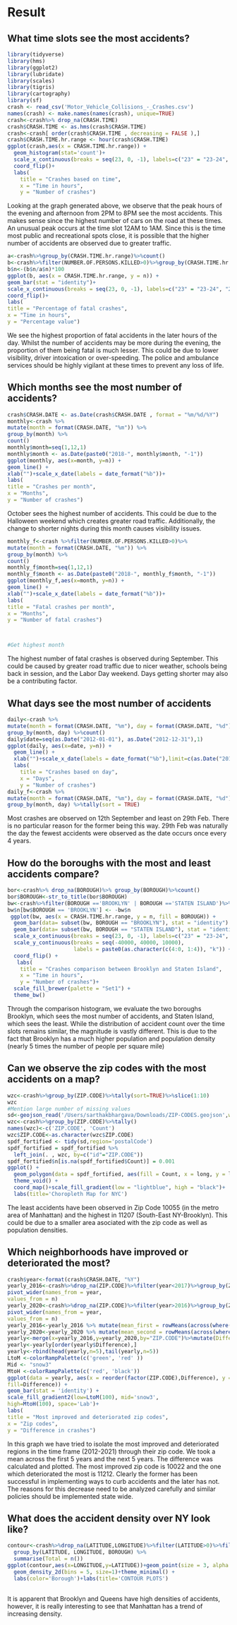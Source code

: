 # Result

## What time slots see the most accidents?

```r
library(tidyverse)
library(hms)
library(ggplot2)
library(lubridate)
library(scales)
library(tigris)
library(cartography)
library(sf)
crash <- read_csv('Motor_Vehicle_Collisions_-_Crashes.csv')
names(crash) <- make.names(names(crash), unique=TRUE)
crash<-crash%>% drop_na(CRASH.TIME)
crash$CRASH.TIME <- as.hms(crash$CRASH.TIME)
crash<-crash[ order(crash$CRASH.TIME , decreasing = FALSE ),]
crash$CRASH.TIME.hr.range <- hour(crash$CRASH.TIME)
ggplot(crash,aes(x = CRASH.TIME.hr.range)) +
  geom_histogram(stat='count')+ 
  scale_x_continuous(breaks = seq(23, 0, -1), labels=c("23" = "23-24", "22" = "22-23", "21" = "21-22", "20" = "20-21", "19" = "19-20", "18" = "18-19", "17" = "17-18", "16" = "16-17", "15" = "15-16", "14" = "14-15", "13" = "13-14", "12" = "12-13", "11" = "11-12", "10" = "10-11", "9" = "9-10", "8" = "8-9", "7" = "7-8", "6" = "6-7", "5" = "5-6", "4" = "4-5", "3" = "3-4", "1" = "2-3","2" = "1-2", '0' = "0-1"))+
  coord_flip()+
  labs(
    title = "Crashes based on time",
    x = "Time in hours",
    y = "Number of crashes")

```
Looking at the graph generated above, we observe that the peak hours of the evening and afternoon from 2PM to 8PM see the most accidents. This makes sense since the highest number of cars on the road at these times. An unusual peak occurs at the time slot 12AM to 1AM. Since this is the time most public and recreational spots close, it is possible that the higher number of accidents are observed due to greater traffic.


```r
a<-crash%>%group_by(CRASH.TIME.hr.range)%>%count()
b<-crash%>%filter(NUMBER.OF.PERSONS.KILLED>0)%>%group_by(CRASH.TIME.hr.range)%>%count()
b$n<-(b$n/a$n)*100
ggplot(b, aes(x = CRASH.TIME.hr.range, y = n)) +
geom_bar(stat = "identity")+
scale_x_continuous(breaks = seq(23, 0, -1), labels=c("23" = "23-24", "22" = "22-23", "21" = "21-22", "20" = "20-21", "19" = "19-20", "18" = "18-19", "17" = "17-18", "16" = "16-17", "15" = "15-16", "14" = "14-15", "13" = "13-14", "12" = "12-13", "11" = "11-12", "10" = "10-11", "9" = "9-10", "8" = "8-9", "7" = "7-8", "6" = "6-7", "5" = "5-6", "4" = "4-5", "3" = "3-4", "1" = "2-3","2" = "1-2", '0' = "0-1"))+
coord_flip()+
labs(
title = "Percentage of fatal crashes",
x = "Time in hours",
y = "Percentage value")

```
We see the highest proportion of fatal accidents in the later hours of the day. Whilst the number of accidents may be more during the evening, the proportion of them being fatal is much lesser. This could be due to lower visibility, driver intoxication or over-speeding. The police and ambulance services should be highly vigilant at these times to prevent any loss of life.

## Which months see the most number of accidents?

```r
crash$CRASH.DATE <- as.Date(crash$CRASH.DATE , format = "%m/%d/%Y")
monthly<-crash %>%
mutate(month = format(CRASH.DATE, "%m")) %>%
group_by(month) %>%
count()
monthly$month=seq(1,12,1)
monthly$month <- as.Date(paste0("2018-", monthly$month, "-1"))
ggplot(monthly, aes(x=month, y=n)) +
geom_line() +
xlab("")+scale_x_date(labels = date_format("%b"))+
labs(
title = "Crashes per month",
x = "Months",
y = "Number of crashes")

```

October sees the highest number of accidents. This could be due to the Halloween weekend which creates greater road traffic. Additionally, the change to shorter nights during this month causes visibility issues.  


```r
monthly_f<-crash %>%filter(NUMBER.OF.PERSONS.KILLED>0)%>%
mutate(month = format(CRASH.DATE, "%m")) %>%
group_by(month) %>%
count()
monthly_f$month=seq(1,12,1)
monthly_f$month <- as.Date(paste0("2018-", monthly_f$month, "-1"))
ggplot(monthly_f,aes(x=month, y=n)) +
geom_line() +
xlab("")+scale_x_date(labels = date_format("%b"))+
labs(
title = "Fatal crashes per month",
x = "Months",
y = "Number of fatal crashes")



#Get highest month
```


The highest number of fatal crashes is observed during September. This could be caused by greater road traffic due to nicer weather, schools being back in session, and the Labor Day weekend. Days getting shorter may also be a contributing factor.

## What days see the most number of accidents

```r
daily<-crash %>%
mutate(month = format(CRASH.DATE, "%m"), day = format(CRASH.DATE, "%d")) %>%
group_by(month, day) %>%count()
daily$date=seq(as.Date("2012-01-01"), as.Date("2012-12-31"),1)
ggplot(daily, aes(x=date, y=n)) +
  geom_line() + 
  xlab("")+scale_x_date(labels = date_format("%b"),limit=c(as.Date("2012-01-01"),as.Date("2012-12-31")))+
  labs(
    title = "Crashes based on day",
    x = "Days",
    y = "Number of crashes")
daily_f<-crash %>%
mutate(month = format(CRASH.DATE, "%m"), day = format(CRASH.DATE, "%d")) %>%
group_by(month, day) %>%tally(sort = TRUE)

```
Most crashes are observed on 12th September and least on 29th Feb. There is no particular reason for the former being this way. 29th Feb was naturally the day the fewest accidents were observed as the date occurs once every 4 years.

## How do the boroughs with the most and least accidents compare?

```r
bor<-crash%>% drop_na(BOROUGH)%>% group_by(BOROUGH)%>%count()
bor$BOROUGH<-str_to_title(bor$BOROUGH)
bw<-crash%>%filter(BOROUGH =='BROOKLYN' | BOROUGH =='STATEN ISLAND')%>%group_by(BOROUGH,CRASH.TIME.hr.range)%>%count()
bw$n[bw$BOROUGH == 'BROOKLYN'] <- -bw$n
 ggplot(bw, aes(x = CRASH.TIME.hr.range, y = n, fill = BOROUGH)) + 
  geom_bar(data= subset(bw, BOROUGH == "BROOKLYN"), stat = "identity") + 
  geom_bar(data= subset(bw, BOROUGH == "STATEN ISLAND"), stat = "identity") + 
  scale_x_continuous(breaks = seq(23, 0, -1), labels=c("23" = "23-24", "22" = "22-23", "21" = "21-22", "20" = "20-21", "19" = "19-20", "18" = "18-19", "17" = "17-18", "16" = "16-17", "15" = "15-16", "14" = "14-15", "13" = "13-14", "12" = "12-13", "11" = "11-12", "10" = "10-11", "9" = "9-10", "8" = "8-9", "7" = "7-8", "6" = "6-7", "5" = "5-6", "4" = "4-5", "3" = "3-4", "1" = "1-2","2" = "2-3", '0' = "0-1"))+
  scale_y_continuous(breaks = seq(-40000, 40000, 10000), 
                     labels = paste0(as.character(c(4:0, 1:4)), "k")) + 
  coord_flip() + 
   labs(
    title = "Crashes comparison between Brooklyn and Staten Island",
    x = "Time in hours",
    y = "Number of crashes")+
  scale_fill_brewer(palette = "Set1") + 
  theme_bw()
```
Through the comparison histogram, we evaluate the two boroughs Brooklyn, which sees the most number of accidents, and Staten Island, which sees the least. While the distribution of accident count over the time slots remains similar, the magnitude is vastly different. This is due to the fact that Brooklyn has a much higher population and population density (nearly 5 times the number of people per square mile)

## Can we observe the zip codes with the most accidents on a map?

```r
wzc<-crash%>%group_by(ZIP.CODE)%>%tally(sort=TRUE)%>%slice(1:10)
wzc
#Mention large number of missing values
sd<-geojson_read('/Users/sarthakbhargava/Downloads/ZIP-CODES.geojson',what='sp')
wzc<-crash%>%group_by(ZIP.CODE)%>%tally()
names(wzc)<-c('ZIP.CODE', 'Count')
wzc$ZIP.CODE<-as.character(wzc$ZIP.CODE)
spdf_fortified <- tidy(sd,region='postalCode')
spdf_fortified = spdf_fortified %>%
  left_join(. , wzc, by=c("id"="ZIP.CODE"))
spdf_fortified$n[is.na(spdf_fortified$Count)] = 0.001
ggplot() +
  geom_polygon(data = spdf_fortified, aes(fill = Count, x = long, y = lat, group = group)) +
  theme_void() +
  coord_map()+scale_fill_gradient(low = "lightblue", high = "black")+
  labs(title='Choropleth Map for NYC')
```
The least accidents have been observed in Zip Code 10055 (in the metro area of Manhattan) and the highest in 11207 (South-East NY-Brooklyn). This could be due to a smaller area asociated with the zip code as well as population densities.

## Which neighborhoods have improved or deteriorated the most?

```r

crash$year<-format(crash$CRASH.DATE, "%Y")
yearly_2016<-crash%>%drop_na(ZIP.CODE)%>%filter(year<2017)%>%group_by(ZIP.CODE,year) %>%count()%>%
pivot_wider(names_from = year,
values_from = n)
yearly_2020<-crash%>%drop_na(ZIP.CODE)%>%filter(year>2016)%>%group_by(ZIP.CODE,year) %>%count()%>%
pivot_wider(names_from = year,
values_from = n)
yearly_2016<-yearly_2016 %>% mutate(mean_first = rowMeans(across(where(is.numeric)),na.rm=TRUE))%>%select(ZIP.CODE,mean_first)
yearly_2020<-yearly_2020 %>% mutate(mean_second = rowMeans(across(where(is.numeric)),na.rm=TRUE))%>%select(ZIP.CODE,mean_second)
yearly<-merge(x=yearly_2016,y=yearly_2020,by="ZIP.CODE")%>%mutate(Difference=mean_second-mean_first)
yearly<-yearly[order(yearly$Difference),]
yearly<-rbind(head(yearly,n=5),tail(yearly,n=5))
LtoM <-colorRampPalette(c('green', 'red' ))
Mid <- "snow3"
MtoH <-colorRampPalette(c('red', 'black'))
ggplot(data = yearly, aes(x = reorder(factor(ZIP.CODE),Difference), y = Difference,
fill=Difference)) +
geom_bar(stat = 'identity') +
scale_fill_gradient2(low=LtoM(100), mid='snow3',
high=MtoH(100), space='Lab')+
labs(
title = "Most improved and deteriorated zip codes",
x = "Zip codes",
y = "Difference in crashes")
```
In this graph we have tried to isolate the most improved and deteriorated regions in the time frame (2012-2021) through their zip code. We took a mean across the first 5 years and the next 5 years. The difference was calculated and plotted. The most improved zip code is 10022 and the one which deteriorated the most is 11212. Clearly the former has been successful in implementing ways to curb accidents and the later has not. The reasons for this decrease need to be analyzed carefully and similar policies should be implemented state wide.

## What does the accident density over NY look like?

```r
contour<-crash%>%drop_na(LATITUDE,LONGITUDE)%>%filter(LATITUDE>0)%>%filter(LONGITUDE>(-74.5))%>%filter( LONGITUDE<(-50))%>%filter(LATITUDE<41)%>%drop_na(BOROUGH)%>% 
  group_by(LATITUDE, LONGITUDE, BOROUGH) %>%
  summarise(Total = n())
ggplot(contour,aes(x=LONGITUDE,y=LATITUDE))+geom_point(size = 3, alpha = 0.5, position = "jitter")+
  geom_density_2d(bins = 5, size=1)+theme_minimal() +
  labs(color='Borough')+labs(title='CONTOUR PLOTS')
  
```


It is apparent that Brooklyn and Queens have high densities of accidents, however, it is really interesting to see that Manhattan has a trend of increasing density.


